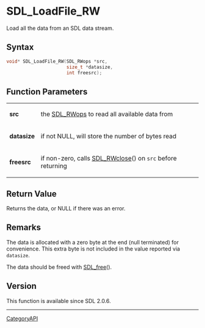 = SDL_LoadFile_RW =

Load all the data from an SDL data stream.

== Syntax ==

<syntaxhighlight lang='c'>
void* SDL_LoadFile_RW(SDL_RWops *src,
                      size_t *datasize,
                      int freesrc);
</syntaxhighlight>

== Function Parameters ==

{|
|'''src'''
|the [[SDL_RWops]] to read all available data from
|-
|'''datasize'''
|if not NULL, will store the number of bytes read
|-
|'''freesrc'''
|if non-zero, calls [[SDL_RWclose]]() on <code>src</code> before returning
|}

== Return Value ==

Returns the data, or NULL if there was an error.

== Remarks ==

The data is allocated with a zero byte at the end (null terminated) for
convenience. This extra byte is not included in the value reported via
<code>datasize</code>.

The data should be freed with [[SDL_free]]().

== Version ==

This function is available since SDL 2.0.6.

----
[[CategoryAPI]]


